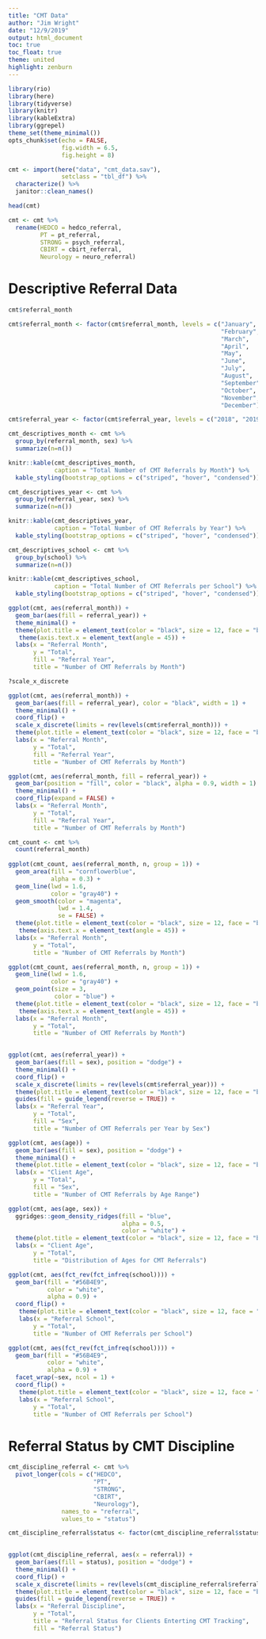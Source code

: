 ```yaml
---
title: "CMT Data"
author: "Jim Wright"
date: "12/9/2019"
output: html_document
toc: true
toc_float: true
theme: united 
highlight: zenburn 
---
```


```r
library(rio)
library(here)
library(tidyverse)
library(knitr)
library(kableExtra)
library(ggrepel)
theme_set(theme_minimal())
opts_chunk$set(echo = FALSE,
               fig.width = 6.5,
               fig.height = 8)
```

```r
cmt <- import(here("data", "cmt_data.sav"),
               setclass = "tbl_df") %>% 
  characterize() %>% 
  janitor::clean_names() 

head(cmt)

cmt <- cmt %>% 
  rename(HEDCO = hedco_referral,
         PT = pt_referral,
         STRONG = psych_referral,
         CBIRT = cbirt_referral,
         Neurology = neuro_referral)

```

# Descriptive Referral Data 
```r
cmt$referral_month

cmt$referral_month <- factor(cmt$referral_month, levels = c("January",
                                                            "February",
                                                            "March",
                                                            "April",
                                                            "May",
                                                            "June",
                                                            "July",
                                                            "August",
                                                            "September",
                                                            "October",
                                                            "November",
                                                            "December"))

cmt$referral_year <- factor(cmt$referral_year, levels = c("2018", "2019", "2020"))

cmt_descriptives_month <- cmt %>% 
  group_by(referral_month, sex) %>% 
  summarize(n=n())

knitr::kable(cmt_descriptives_month,
             caption = "Total Number of CMT Referrals by Month") %>% 
  kable_styling(bootstrap_options = c("striped", "hover", "condensed"))

cmt_descriptives_year <- cmt %>% 
  group_by(referral_year, sex) %>% 
  summarize(n=n())

knitr::kable(cmt_descriptives_year,
             caption = "Total Number of CMT Referrals by Year") %>% 
  kable_styling(bootstrap_options = c("striped", "hover", "condensed"))

cmt_descriptives_school <- cmt %>% 
  group_by(school) %>% 
  summarize(n=n())

knitr::kable(cmt_descriptives_school,
             caption = "Total Number of CMT Referrals per School") %>% 
  kable_styling(bootstrap_options = c("striped", "hover", "condensed"))

ggplot(cmt, aes(referral_month)) +
  geom_bar(aes(fill = referral_year)) +
  theme_minimal() +
  theme(plot.title = element_text(color = "black", size = 12, face = "bold", hjust = 0.5)) +
   theme(axis.text.x = element_text(angle = 45)) +
  labs(x = "Referral Month",
       y = "Total",
       fill = "Referral Year",
       title = "Number of CMT Referrals by Month")

?scale_x_discrete

ggplot(cmt, aes(referral_month)) +
  geom_bar(aes(fill = referral_year), color = "black", width = 1) +
  theme_minimal() +
  coord_flip() +
  scale_x_discrete(limits = rev(levels(cmt$referral_month))) +
  theme(plot.title = element_text(color = "black", size = 12, face = "bold", hjust = 0.5)) +
  labs(x = "Referral Month",
       y = "Total",
       fill = "Referral Year",
       title = "Number of CMT Referrals by Month")

ggplot(cmt, aes(referral_month, fill = referral_year)) +
  geom_bar(position = "fill", color = "black", alpha = 0.9, width = 1) +
  theme_minimal() +
  coord_flip(expand = FALSE) +
  labs(x = "Referral Month",
       y = "Total",
       fill = "Referral Year",
       title = "Number of CMT Referrals by Month")

cmt_count <- cmt %>% 
  count(referral_month)
  
ggplot(cmt_count, aes(referral_month, n, group = 1)) +
  geom_area(fill = "cornflowerblue",
            alpha = 0.3) +
  geom_line(lwd = 1.6, 
            color = "gray40") +
  geom_smooth(color = "magenta",
              lwd = 1.4,
              se = FALSE) +
  theme(plot.title = element_text(color = "black", size = 12, face = "bold", hjust = 0.5)) +
   theme(axis.text.x = element_text(angle = 45)) +
  labs(x = "Referral Month",
       y = "Total",
       title = "Number of CMT Referrals by Month")

ggplot(cmt_count, aes(referral_month, n, group = 1)) +
  geom_line(lwd = 1.6, 
            color = "gray40") +
  geom_point(size = 3,
             color = "blue") +
  theme(plot.title = element_text(color = "black", size = 12, face = "bold", hjust = 0.5)) +
   theme(axis.text.x = element_text(angle = 45)) +
  labs(x = "Referral Month",
       y = "Total",
       title = "Number of CMT Referrals by Month")
  

ggplot(cmt, aes(referral_year)) +
  geom_bar(aes(fill = sex), position = "dodge") +
  theme_minimal() +
  coord_flip() +
  scale_x_discrete(limits = rev(levels(cmt$referral_year))) +
  theme(plot.title = element_text(color = "black", size = 12, face = "bold", hjust = 0.5)) +
  guides(fill = guide_legend(reverse = TRUE)) +
  labs(x = "Referral Year",
       y = "Total",
       fill = "Sex",
       title = "Number of CMT Referrals per Year by Sex")

ggplot(cmt, aes(age)) +
  geom_bar(aes(fill = sex), position = "dodge") +
  theme_minimal() +
  theme(plot.title = element_text(color = "black", size = 12, face = "bold", hjust = 0.5)) +
  labs(x = "Client Age",
       y = "Total",
       fill = "Sex",
       title = "Number of CMT Referrals by Age Range")

ggplot(cmt, aes(age, sex)) +
  ggridges::geom_density_ridges(fill = "blue",
                                alpha = 0.5,
                                color = "white") +
  theme(plot.title = element_text(color = "black", size = 12, face = "bold", hjust = 0.5)) +
  labs(x = "Client Age",
       y = "Total",
       title = "Distribution of Ages for CMT Referrals")

ggplot(cmt, aes(fct_rev(fct_infreq(school)))) +
  geom_bar(fill = "#56B4E9",
           color = "white",
           alpha = 0.9) +
  coord_flip() + 
   theme(plot.title = element_text(color = "black", size = 12, face = "bold", hjust = 0.5)) +
   labs(x = "Referral School",
       y = "Total",
       title = "Number of CMT Referrals per School")

ggplot(cmt, aes(fct_rev(fct_infreq(school)))) +
  geom_bar(fill = "#56B4E9",
           color = "white",
           alpha = 0.9) +
  facet_wrap(~sex, ncol = 1) +
  coord_flip() + 
   theme(plot.title = element_text(color = "black", size = 12, face = "bold", hjust = 0.5)) +
   labs(x = "Referral School",
       y = "Total",
       title = "Number of CMT Referrals per School")
```


# Referral Status by CMT Discipline 
```r
cmt_discipline_referral <- cmt %>% 
  pivot_longer(cols = c("HEDCO",
                        "PT",
                        "STRONG",
                        "CBIRT",
                        "Neurology"),
               names_to = "referral",
               values_to = "status")

cmt_discipline_referral$status <- factor(cmt_discipline_referral$status, levels = c("Yes",
                                                                                    "No"))

ggplot(cmt_discipline_referral, aes(x = referral)) +
  geom_bar(aes(fill = status), position = "dodge") +
  theme_minimal() +
  coord_flip() +
  scale_x_discrete(limits = rev(levels(cmt_discipline_referral$referral))) +
  theme(plot.title = element_text(color = "black", size = 12, face = "bold", hjust = 0.5)) +
  guides(fill = guide_legend(reverse = TRUE)) +
  labs(x = "Referral Discipline", 
       y = "Total",
       title = "Referral Status for Clients Enterting CMT Tracking",
       fill = "Referral Status")

```